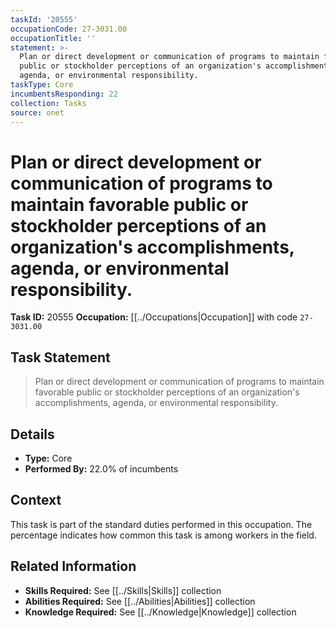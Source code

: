 ```yaml
---
taskId: '20555'
occupationCode: 27-3031.00
occupationTitle: ''
statement: >-
  Plan or direct development or communication of programs to maintain favorable
  public or stockholder perceptions of an organization's accomplishments,
  agenda, or environmental responsibility.
taskType: Core
incumbentsResponding: 22
collection: Tasks
source: onet
---
```

# Plan or direct development or communication of programs to maintain favorable public or stockholder perceptions of an organization's accomplishments, agenda, or environmental responsibility.

**Task ID:** 20555
**Occupation:** [[../Occupations|Occupation]] with code `27-3031.00`

## Task Statement

> Plan or direct development or communication of programs to maintain favorable public or stockholder perceptions of an organization's accomplishments, agenda, or environmental responsibility.

## Details

- **Type:** Core
- **Performed By:** 22.0% of incumbents

## Context

This task is part of the standard duties performed in this occupation. The percentage indicates how common this task is among workers in the field.

## Related Information

- **Skills Required:** See [[../Skills|Skills]] collection
- **Abilities Required:** See [[../Abilities|Abilities]] collection
- **Knowledge Required:** See [[../Knowledge|Knowledge]] collection

